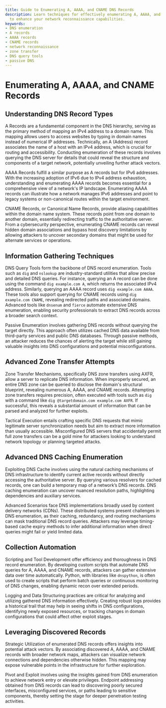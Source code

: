 ```yaml
---
title: Guide to Enumerating A, AAAA, and CNAME DNS Records
description: Learn techniques for effectively enumerating A, AAAA, and CNAME records
  to enhance your network reconnaissance capabilities.
keywords:
- DNS enumeration
- A records
- AAAA records
- CNAME records
- network reconnaissance
- zone transfer
- DNS query tools
- passive DNS
---
```


# Enumerating A, AAAA, and CNAME Records

## Understanding DNS Record Types

A Records are a fundamental component in the DNS hierarchy, serving as the primary method of mapping an IPv4 address to a domain name. This mapping allows users to access websites by typing in domain names instead of numerical IP addresses. Technically, an A (Address) record associates the name of a host with an IPv4 address, which is crucial for routing and accessibility. Conducting enumeration of these records involves querying the DNS server for details that could reveal the structure and components of a target network, potentially unveiling further attack vectors.

AAAA Records fulfill a similar purpose as A records but for IPv6 addresses. With the increasing adoption of IPv6 due to IPv4 address exhaustion, understanding and enumerating AAAA records becomes essential for a comprehensive view of a network's IP landscape. Enumerating AAAA records can illustrate how a network manages IPv6 addresses and point to legacy systems or non-canonical routes within the target environment. 

CNAME Records, or Canonical Name Records, provide aliasing capabilities within the domain name system. These records point from one domain to another domain, essentially redirecting traffic to the authoritative server. From a cybersecurity perspective, enumerating CNAME records can reveal hidden domain associations and bypass host discovery limitations by allowing attackers to uncover secondary domains that might be used for alternate services or operations.

## Information Gathering Techniques

DNS Query Tools form the backbone of DNS record enumeration. Tools such as `dig` and `nslookup` are industry-standard utilities that allow precise and detailed DNS queries. For instance, querying an A record can be done using the command `dig example.com A`, which returns the associated IPv4 address. Similarly, querying an AAAA record uses `dig example.com AAAA`. These tools also support querying for CNAME records using `dig example.com CNAME`, revealing redirected paths and associated domains. Advanced tools like `dnsenum` and `fierce` automate extensive DNS enumeration, enabling security professionals to extract DNS records across a broader search context.

Passive Enumeration involves gathering DNS records without querying the target directly. This approach often utilizes cached DNS data available from third-party services and public DNS databases. Through passive methods, an attacker reduces the chances of alerting the target while still gaining valuable insights into DNS configurations and potential misconfigurations.

## Advanced Zone Transfer Attempts

Zone Transfer Mechanisms, specifically DNS zone transfers using AXFR, allow a server to replicate DNS information. When improperly secured, an entire DNS zone can be queried to disclose the domain's structural blueprint, revealing numerous A, AAAA, and CNAME records. Attempting zone transfers requires precision, often executed with tools such as `dig` with a command like `dig @targetdomain.com example.com AXFR`. If successful, this reveals a substantial amount of information that can be parsed and analyzed for further exploits.

Tactical Execution entails crafting specific DNS requests that mimic legitimate server synchronization needs but aim to extract more information than usually accessible. Misconfigured DNS servers that accidentally permit full zone transfers can be a gold mine for attackers looking to understand network topology or planning targeted attacks.

## Advanced DNS Caching Enumeration

Exploiting DNS Cache involves using the natural caching mechanisms of DNS infrastructure to identify current active records without directly accessing the authoritative server. By querying various resolvers for cached records, one can build a temporary map of a network’s DNS records. DNS caching enumeration can uncover nuanced resolution paths, highlighting dependencies and auxiliary services.

Advanced Scenarios face DNS implementations broadly used by content delivery networks (CDNs). These distributed systems present challenges in DNS enumeration, as their caching, redundancy, and routing mechanisms can mask traditional DNS record queries. Attackers may leverage timing-based cache expiry methods to infer additional information when direct queries might fail or yield limited data.

## Collection Automation

Scripting and Tool Development offer efficiency and thoroughness in DNS record enumeration. By developing custom scripts that automate DNS queries for A, AAAA, and CNAME records, attackers can gather extensive data over time automatically. Python, with libraries like `dnspython`, is often used to create scripts that perform batch queries or continuous monitoring of DNS changes, enabling dynamic recon over extended periods.

Logging and Data Structuring practices are critical for analyzing and utilizing gathered DNS information effectively. Creating robust logs provides a historical trail that may help in seeing shifts in DNS configurations, identifying newly exposed resources, or tracking changes in domain configurations that could affect other exploit stages.

## Leveraging Discovered Records

Strategic Utilization of enumerated DNS records offers insights into potential attack vectors. By associating discovered A, AAAA, and CNAME records with broader network maps, attackers can visualize network connections and dependencies otherwise hidden. This mapping may expose vulnerable points in the infrastructure for further exploration.

Pivot and Exploit involves using the insights gained from DNS enumeration to achieve network entry or elevate privileges. Endpoint addressing obtained from DNS records can lead to discovering poorly secured interfaces, misconfigured services, or paths leading to sensitive components, thereby setting the stage for deeper penetration testing activities.